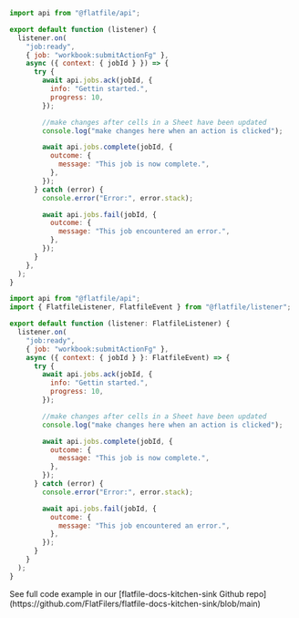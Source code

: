 <CodeGroup>

```jsx listener.js
import api from "@flatfile/api";

export default function (listener) {
  listener.on(
    "job:ready",
    { job: "workbook:submitActionFg" },
    async ({ context: { jobId } }) => {
      try {
        await api.jobs.ack(jobId, {
          info: "Gettin started.",
          progress: 10,
        });

        //make changes after cells in a Sheet have been updated
        console.log("make changes here when an action is clicked");

        await api.jobs.complete(jobId, {
          outcome: {
            message: "This job is now complete.",
          },
        });
      } catch (error) {
        console.error("Error:", error.stack);

        await api.jobs.fail(jobId, {
          outcome: {
            message: "This job encountered an error.",
          },
        });
      }
    },
  );
}
```

```jsx listener.ts
import api from "@flatfile/api";
import { FlatfileListener, FlatfileEvent } from "@flatfile/listener";

export default function (listener: FlatfileListener) {
  listener.on(
    "job:ready",
    { job: "workbook:submitActionFg" },
    async ({ context: { jobId } }: FlatfileEvent) => {
      try {
        await api.jobs.ack(jobId, {
          info: "Gettin started.",
          progress: 10,
        });

        //make changes after cells in a Sheet have been updated
        console.log("make changes here when an action is clicked");

        await api.jobs.complete(jobId, {
          outcome: {
            message: "This job is now complete.",
          },
        });
      } catch (error) {
        console.error("Error:", error.stack);

        await api.jobs.fail(jobId, {
          outcome: {
            message: "This job encountered an error.",
          },
        });
      }
    }
  );
}
```

</CodeGroup>
See full code example in our [flatfile-docs-kitchen-sink Github repo](https://github.com/FlatFilers/flatfile-docs-kitchen-sink/blob/main)
